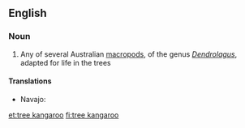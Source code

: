 ==English==

===Noun===
{{wikipedia}}
{{en-noun|sg=[[tree]] [[kangaroo]]}}

# Any of several Australian [[macropod]]s, of the genus ''[[Dendrolagus]]'', adapted for life in the trees

====Translations====
{{trans-top}}
* Navajo: {{tø|nv|tsinlátah nahatʼeʼiitsoh}}
{{trans-mid}}
{{trans-bottom}}

[[et:tree kangaroo]]
[[fi:tree kangaroo]]